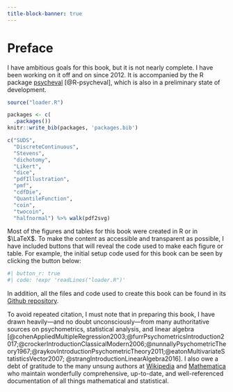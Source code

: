 ```yaml
---
title-block-banner: true
---
```


# Preface {.unnumbered}

I have ambitious goals for this book, but it is not nearly complete. I have been working on it off and on since 2012. It is accompanied by the R package [psycheval](https://wjschne.github.io/psycheval/) [@R-psycheval], which is also in a preliminary state of development.

```r

source("loader.R")

packages <- c(
  .packages())
knitr::write_bib(packages, 'packages.bib')
```

```r
c("SUDS",
  "DiscreteContinuous",
  "Stevens",
  "dichotomy",
  "Likert",
  "dice",
  "pdfIllustration",
  "pmf",
  "cdfDie",
  "QuantileFunction",
  "coin",
  "twocoin",
  "halfnormal") %>% walk(pdf2svg)
```

Most of the figures and tables for this book were created in R or in $\LaTeX$. To make the content as accessible and transparent as possible, I have included buttons that will reveal the code used to make each figure or table. For example, the initial setup code used for this book can be seen by clicking the button below:

```r
#| button_r: true
#| code: !expr 'readLines("loader.R")'
```

In addition, all the files and code used to create this book can be found in its [Github repository](https://github.com/wjschne/toolkit).

To avoid repeated citation, I must note that in preparing this book, I have drawn heavily---and no doubt unconsciously---from many authoritative sources on psychometrics, statistical analysis, and linear algebra [@cohenAppliedMultipleRegression2003;@furrPsychometricsIntroduction2017;@crockerIntroductionClassicalModern2006;@nunnallyPsychometricTheory1967;@raykovIntroductionPsychometricTheory2011;@eatonMultivariateStatisticsVector2007; @strangIntroductionLinearAlgebra2016]. I also owe a debt of gratitude to the many unsung authors at  [Wikipedia](https://www.wikipedia.org/) and [Mathematica](https://www.wolfram.com/mathematica/) who maintain wonderfully comprehensive, up-to-date, and well-referenced documentation of all things mathematical and statistical.
